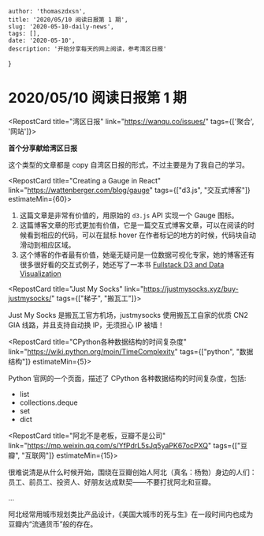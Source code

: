 
    author: 'thomaszdxsn',
    title: '2020/05/10 阅读日报第 1 期',
    slug: '2020-05-10-daily-news',
    tags: [],
    date: '2020-05-10',
    description: '开始分享每天的网上阅读，参考湾区日报'
}

# 2020/05/10 阅读日报第 1 期

<RepostCard title="湾区日报" link="https://wanqu.co/issues/" tags={['聚合', '网站']}>

**首个分享献给湾区日报**

这个类型的文章都是 copy 自湾区日报的形式，不过主要是为了我自己的学习。

</RepostCard>

<RepostCard title="Creating a Gauge in React" link="https://wattenberger.com/blog/gauge" tags={["d3.js", "交互式博客"]} estimateMin={60}>

1. 这篇文章是非常有价值的，用原始的 `d3.js` API 实现一个 Gauge 图标。
2. 这篇博客文章的形式更加有价值，它是一篇交互式博客文章，可以在阅读的时候看到相应的代码，可以在鼠标 hover 在作者标记的地方的时候，代码块自动滑动到相应区域。
3. 这个博客的作者最有价值，她毫无疑问是一位数据可视化专家，她的博客还有很多很好看的交互式例子，她还写了一本书 [Fullstack D3 and Data Visualization](https://www.newline.co/fullstack-d3)

</RepostCard>

<RepostCard title="Just My Socks" link="https://justmysocks.xyz/buy-justmysocks/" tags={["梯子", "搬瓦工"]}>

Just My Socks 是搬瓦工官方机场，justmysocks 使用搬瓦工自家的优质 CN2 GIA 线路，并且支持自动换 IP，无须担心 IP 被墙！

</RepostCard>

<RepostCard title="CPython各种数据结构的时间复杂度" link="https://wiki.python.org/moin/TimeComplexity" tags={["python", "数据结构"]} estimateMin={5}>

Python 官网的一个页面，描述了 CPython 各种数据结构的时间复杂度，包括:

- list
- collections.deque
- set
- dict

</RepostCard>

<RepostCard title="阿北不是老板，豆瓣不是公司" link="https://mp.weixin.qq.com/s/YfPdrL5sJq5yaPK67ocPXQ" tags={["豆瓣", "互联网"]} estimateMin={15}>

很难说清是从什么时候开始，围绕在豆瓣创始人阿北（真名：杨勃）身边的人们：员工、前员工、投资人、好朋友达成默契——不要打扰阿北和豆瓣。

...

阿北经常用城市规划类比产品设计，《美国大城市的死与生》在一段时间内也成为豆瓣内“流通货币”般的存在。

</RepostCard>